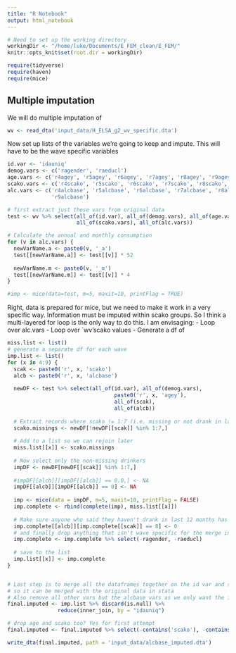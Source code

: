 ```yaml
---
title: "R Notebook"
output: html_notebook
---
```



```r
# Need to set up the working directory
workingDir <- "/home/luke/Documents/E_FEM_clean/E_FEM/"
knitr::opts_knit$set(root.dir = workingDir)

require(tidyverse)
require(haven)
require(mice)

```


## Multiple imputation

We will do multiple imputation of 

```r
wv <- read_dta('input_data/H_ELSA_g2_wv_specific.dta')
```


Now set up lists of the variables we're going to keep and impute. This will have to be the wave specific variables 
```r

id.var <- 'idauniq'
demog.vars <- c('ragender', 'raeducl')
age.vars <- c('r4agey', 'r5agey', 'r6agey', 'r7agey', 'r8agey', 'r9agey')
scako.vars <- c('r4scako', 'r5scako', 'r6scako', 'r7scako', 'r8scako', 'r9scako')
alc.vars <- c('r4alcbase', 'r5alcbase', 'r6alcbase', 'r7alcbase', 'r8alcbase', 
              'r9alcbase')

# first extract just these vars from original data
test <- wv %>% select(all_of(id.var), all_of(demog.vars), all_of(age.vars),
                      all_of(scako.vars), all_of(alc.vars))

# Calculate the annual and monthly consumption
for (v in alc.vars) {
  newVarName.a <- paste0(v, '_a')
  test[[newVarName.a]] <- test[[v]] * 52
  
  newVarName.m <- paste0(v, '_m')
  test[[newVarName.m]] <- test[[v]] * 4
}

#imp <- mice(data=test, m=5, maxit=10, printFlag = TRUE)

```

Right, data is prepared for mice, but we need to make it work in a very specific way.
Information must be imputed within scako groups. So I think a multi-layered for loop is the only way to do this. I am envisaging:
- Loop over alc.vars
- Loop over `wv'scako values
- Generate a df of 

```r

miss.list <- list()
# generate a separate df for each wave
imp.list <- list()
for (x in 4:9) {
  scak <- paste0('r', x, 'scako')
  alcb <- paste0('r', x, 'alcbase')
  
  newDF <- test %>% select(all_of(id.var), all_of(demog.vars),
                                  paste0('r', x, 'agey'),
                                  all_of(scak), 
                                  all_of(alcb))
  
  # Extract records where scako != 1:7 (i.e. missing or not drank in last 12 months)
  scako.missings <- newDF[!newDF[[scak]] %in% 1:7,]
  
  # Add to a list so we can rejoin later
  miss.list[[x]] <- scako.missings
  
  # Now select only the non-missing drinkers
  impDF <- newDF[newDF[[scak]] %in% 1:7,]
  
  #impDF[[alcb]][impDF[[alcb]] == 0.0,] <- NA
  impDF[[alcb]][impDF[[alcb]] == 0] <- NA
  
  imp <- mice(data = impDF, m=5, maxit=10, printFlag = FALSE)
  imp.complete <- rbind(complete(imp), miss.list[[x]])
  
  # Make sure anyone who said they haven't drank in last 12 months has alcbase == 0
  imp.complete[[alcb]][imp.complete[[scak]] == 8] <- 0
  # and finally drop anything that isn't wave specific for the merge in the next chunk
  imp.complete <- imp.complete %>% select(-ragender, -raeducl)
  
  # save to the list
  imp.list[[x]] <- imp.complete
}



```

```r

# Last step is to merge all the dataframes together on the id var and save 
# so it can be merged with the original data in stata
# Also remove all other vars but the alcbase vars as we only want the imputed versions of them
final.imputed <- imp.list %>% discard(is.null) %>%
                reduce(inner_join, by = "idauniq")

# drop age and scako too? Yes for first attempt
final.imputed <- final.imputed %>% select(-contains('scako'), -contains('agey'))

write_dta(final.imputed, path = 'input_data/alcbase_imputed.dta')
```

